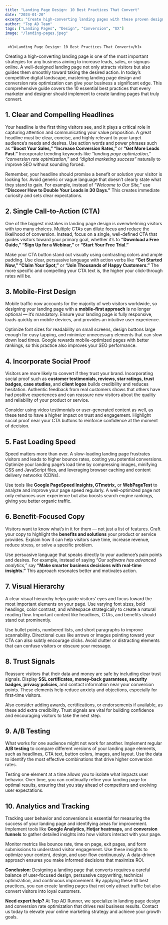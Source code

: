 ```yaml
---
title: "Landing Page Design: 10 Best Practices That Convert"
date: "2024-01-20"
excerpt: "Create high-converting landing pages with these proven design principles and optimization techniques used by top marketers."
author: "Top AD Team"
tags: ["Landing Pages", "Design", "Conversion", "UX"]
image: "/landing-pages.jpeg"
---
```


     <h1>Landing Page Design: 10 Best Practices That Convert</h1>

<p>
  Creating a high-converting landing page is one of the most important
  strategies for any business aiming to increase leads, sales, or signups
  online. A well-designed landing page not only attracts visitors but also
  guides them smoothly toward taking the desired action. In today’s competitive
  digital landscape, mastering landing page design and conversion rate
  optimization can give your business a significant edge. This comprehensive
  guide covers the 10 essential best practices that every marketer and designer
  should implement to create landing pages that truly convert.
</p>

<h2>1. Clear and Compelling Headlines</h2>
<p>
  Your headline is the first thing visitors see, and it plays a critical role in
  capturing attention and communicating your value proposition. A great headline
  must be clear, concise, and highly relevant to your target audience’s needs
  and desires. Use action words and power phrases such as
  <strong>“Boost Your Sales,” “Increase Conversion Rates,”</strong> or
  <strong>“Get More Leads Fast.”</strong> Incorporate trending keywords like
  <em>“landing page optimization,” “conversion rate optimization,”</em> and
  <em>“digital marketing success”</em> naturally to improve SEO without sounding
  forced.
</p>

<p>
  Remember, your headline should promise a benefit or solution your visitor is
  looking for. Avoid generic or vague language that doesn’t clearly state what
  they stand to gain. For example, instead of <em>“Welcome to Our Site,”</em>
  use <strong>“Discover How to Double Your Leads in 30 Days.”</strong> This creates
  immediate curiosity and sets clear expectations.
</p>

<h2>2. Single Call-to-Action (CTA)</h2>
<p>
  One of the biggest mistakes in landing page design is overwhelming visitors
  with too many choices. Multiple CTAs can dilute focus and reduce the
  likelihood of conversion. Instead, focus on a single, well-defined CTA that
  guides visitors toward your primary goal, whether it’s to
  <strong>“Download a Free Guide,” “Sign Up for a Webinar,”</strong> or
  <strong>“Start Your Free Trial.”</strong>
</p>

<p>
  Make your CTA button stand out visually using contrasting colors and ample
  padding. Use clear, persuasive language with action verbs like
  <strong>“Get Started Now,” “Claim Your Spot,”</strong> or
  <strong>“Join Thousands of Happy Customers.”</strong> The more specific and
  compelling your CTA text is, the higher your click-through rates will be.
</p>

<h2>3. Mobile-First Design</h2>
<p>
  Mobile traffic now accounts for the majority of web visitors worldwide, so
  designing your landing page with a <strong>mobile-first approach</strong> is
  no longer optional — it’s mandatory. Ensure your landing page is fully
  responsive, loads quickly on mobile devices, and provides an intuitive user
  experience.
</p>

<p>
  Optimize font sizes for readability on small screens, design buttons large
  enough for easy tapping, and minimize unnecessary elements that can slow down
  load times. Google rewards mobile-optimized pages with better rankings, so
  this practice also improves your SEO performance.
</p>

<h2>4. Incorporate Social Proof</h2>
<p>
  Visitors are more likely to convert if they trust your brand. Incorporating
  social proof such as
  <strong>
    customer testimonials, reviews, star ratings, trust badges, case studies,
  </strong>
  and <strong>client logos</strong> builds credibility and reduces hesitation.
  Authentic feedback from real customers shows that others have had positive
  experiences and can reassure new visitors about the quality and reliability of
  your product or service.
</p>

<p>
  Consider using video testimonials or user-generated content as well, as these
  tend to have a higher impact on trust and engagement. Highlight social proof
  near your CTA buttons to reinforce confidence at the moment of decision.
</p>

<h2>5. Fast Loading Speed</h2>
<p>
  Speed matters more than ever. A slow-loading landing page frustrates visitors
  and leads to higher bounce rates, costing you potential conversions. Optimize
  your landing page’s load time by compressing images, minifying CSS and
  JavaScript files, and leveraging browser caching and content delivery networks
  (CDNs).
</p>

<p>
  Use tools like <strong>Google PageSpeed Insights, GTmetrix,</strong> or
  <strong>WebPageTest</strong> to analyze and improve your page speed regularly.
  A well-optimized page not only enhances user experience but also boosts search
  engine rankings, giving you better organic traffic.
</p>

<h2>6. Benefit-Focused Copy</h2>
<p>
  Visitors want to know what’s in it for them — not just a list of features.
  Craft your copy to highlight the <strong>benefits and solutions</strong> your
  product or service provides. Explain how it can help visitors save time,
  increase revenue, reduce stress, or solve a specific problem.
</p>

<p>
  Use persuasive language that speaks directly to your audience’s pain points
  and desires. For example, instead of saying
  <em>“Our software has advanced analytics,”</em> say
  <strong>“Make smarter business decisions with real-time insights.”</strong>
  This approach resonates better and motivates action.
</p>

<h2>7. Visual Hierarchy</h2>
<p>
  A clear visual hierarchy helps guide visitors’ eyes and focus toward the most
  important elements on your page. Use varying font sizes, bold headings, color
  contrast, and whitespace strategically to create a natural reading flow.
  Important content like headlines, CTAs, and benefits should stand out
  prominently.
</p>

<p>
  Use bullet points, numbered lists, and short paragraphs to improve
  scannability. Directional cues like arrows or images pointing toward your CTA
  can also subtly encourage clicks. Avoid clutter or distracting elements that
  can confuse visitors or obscure your message.
</p>

<h2>8. Trust Signals</h2>
<p>
  Reassure visitors that their data and money are safe by including clear trust
  signals. Display
  <strong>
    SSL certificates, money-back guarantees, security badges, privacy policies,
  </strong>
  and contact information near your conversion points. These elements help
  reduce anxiety and objections, especially for first-time visitors.
</p>

<p>
  Also consider adding awards, certifications, or endorsements if available, as
  these add extra credibility. Trust signals are vital for building confidence
  and encouraging visitors to take the next step.
</p>

<h2>9. A/B Testing</h2>
<p>
  What works for one audience might not work for another. Implement regular
  <strong>A/B testing</strong> to compare different versions of your landing page
  elements, such as headlines, CTA text, button colors, images, and layout. Use the
  data to identify the most effective combinations that drive higher conversion rates.
</p>

<p>
  Testing one element at a time allows you to isolate what impacts user
  behavior. Over time, you can continually refine your landing page for optimal
  results, ensuring that you stay ahead of competitors and evolving user
  expectations.
</p>

<h2>10. Analytics and Tracking</h2>
<p>
  Tracking user behavior and conversions is essential for measuring the success
  of your landing page and identifying areas for improvement. Implement tools
  like <strong>Google Analytics, Hotjar heatmaps,</strong> and
  <strong>conversion funnels</strong> to gather detailed insights into how visitors
  interact with your page.
</p>

<p>
  Monitor metrics like bounce rate, time on page, exit pages, and form
  submissions to understand visitor engagement. Use these insights to optimize
  your content, design, and user flow continuously. A data-driven approach
  ensures you make informed decisions that maximize ROI.
</p>

<p>
  <strong>Conclusion:</strong> Designing a landing page that converts requires a
  careful balance of user-focused design, persuasive copywriting, technical
  optimization, and continuous improvement. By applying these 10 best practices,
  you can create landing pages that not only attract traffic but also convert
  visitors into loyal customers.
</p>

<p>
  <strong>Need expert help?</strong> At Top AD Runner, we specialize in landing
  page design and conversion rate optimization that drives real business
  results. Contact us today to elevate your online marketing strategy and
  achieve your growth goals.
</p>
